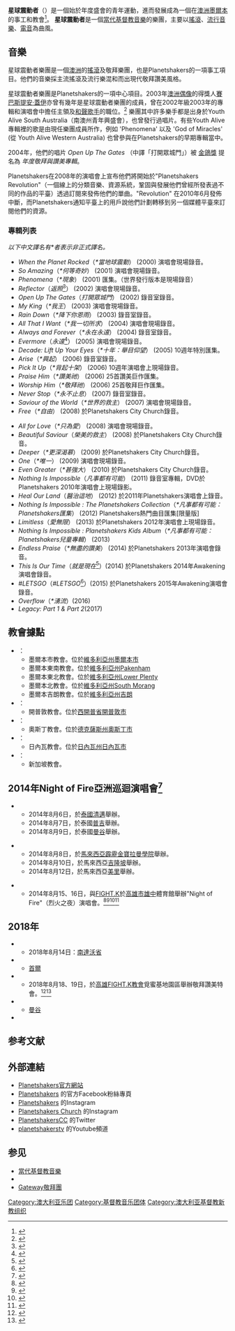 {{expand|time=2013-11-23T07:00:37+00:00}}

'''星球震動者'''（{{lang-en|'''Planetshakers'''}}）是一個始於年度盛會的青年運動，進而發展成為一個在[[澳洲|澳洲]][[墨爾本|墨爾本]]的事工和教會<ref>{{cite web |title=Planetshakers墨爾本教會介紹 |url=http://www.planetshakers.com/melbourne/ |language=en |access-date=2014-08-17 |archive-date=2015-02-27 |archive-url=https://web.archive.org/web/20150227071633/http://planetshakers.com/melbourne/ |dead-url=no }}</ref>。
'''星球震動者'''是一個[[當代基督教音樂|當代基督教音樂]]的樂團，主要以[[搖滾|搖滾]]、[[流行音樂|流行音樂]]、[[電音|電音]]為曲風。

== 音樂 ==
星球震動者樂團是一個[[澳洲|澳洲]]的[[搖滾|搖滾]]及敬拜樂團，也是Planetshakers的一項事工項目。他們的音樂採主流搖滾及流行樂混和而出現代敬拜讚美風格。

星球震動者樂團是Planetshakers的一項中心項目。2003年[[澳洲偶像|澳洲偶像]]的得獎人[[賽巴斯提安‧蓋伊|賽巴斯提安‧蓋伊]]亦曾有幾年是星球震動者樂團的成員，曾在2002年級2003年的專輯和演唱會中擔任主領及[[和聲歌手|和聲歌手]]的職位。<ref>{{cite web|url=http://rhemadev.co.za/september/worship.html |title=Rhema on Planetshakers |website=Rhemadev |language=en |deadurl=yes |archiveurl=https://web.archive.org/web/20080914042424/http://rhemadev.co.za/september/worship.html |archivedate=2008-09-14 }}</ref>  樂團其中許多樂手都是出身於Youth Alive South Australia（南澳州青年興盛會），也曾發行過唱片。有些Youth Alive專輯裡的歌是由現任樂團成員所作，例如 'Phenomena' 以及 'God of Miracles' (從 Youth Alive Western Australia) 也曾參與在Planetshakers的早期專輯當中。
 
2004年，他們的唱片 ''Open Up The Gates'' （中譯「打開眾城門」）被 [[金鴿獎|金鴿獎]] 提名為 ''年度敬拜與讚美專輯''。{{Citation needed|date=April 2009}}

Planetshakers在2008年的演唱會上宣布他們將開始於"Planetshakers Revolution"（一個線上的分類音樂、資源系統，鞏固與發展他們曾經所發表過不同的作品的平臺）透過訂閱來發佈他們的單曲。"Revolution" 在2010年6月發佈中斷，而Planetshakers通知平臺上的用戶說他們計劃轉移到另一個媒體平臺來訂閱他們的資源。

=== 專輯列表 ===
''以下中文譯名有*者表示非正式譯名。''
{{col-begin}}
{{col-2}}
* ''When the Planet Rocked''（''*當地球震動''） (2000) 演唱會現場錄音。
* ''So Amazing''（''*何等奇妙''） (2001) 演唱會現場錄音。
* ''Phenomena''（''*現象''） (2001)  匯集。（世界發行版本是現場錄音）
* ''Reflector''（''返照''<ref>{{cite web |title=Asia for Jesus約書亞商城Reflector專輯介紹 |url=http://www.asiaforjesus.net/shop/index.php?route=product/product&path=35_41&product_id=74 |deadurl=yes |archiveurl=https://web.archive.org/web/20160304140624/http://www.asiaforjesus.net/shop/index.php?route=product%2Fproduct&path=35_41&product_id=74 |archivedate=2016年3月4日 |df= }}</ref>） (2002) 演唱會現場錄音。
* ''Open Up The Gates''（''打開眾城門''） (2002) 錄音室錄音。
* ''My King''（''*我王''） (2003) 演唱會現場錄音。
* ''Rain Down''（''*降下你恩雨''） (2003) 錄音室錄音。
* ''All That I Want''（''*我一切所求''） (2004) 演唱會現場錄音。
* ''Always and Forever''（''*永在永遠''） (2004) 錄音室錄音。
* ''Evermore''（''永遠''<ref>{{cite web |title = Asia for Jesus約書亞商城Evermore專輯介紹 |url = http://www.asiaforjesus.net/shop/index.php?route=product/product&path=35_41&product_id=77 |deadurl = yes |archiveurl = https://web.archive.org/web/20160304125047/http://www.asiaforjesus.net/shop/index.php?route=product%2Fproduct&path=35_41&product_id=77 |archivedate = 2016年3月4日 |df =  }}</ref>） (2005) 演唱會現場錄音。
* ''Decade: Lift Up Your Eyes''（''*十年：舉目仰望''） (2005) 10週年特別匯集。
* ''Arise''（''*興起''） (2006) 錄音室錄音。
* ''Pick It Up''（''*背起十架''） (2006) 10週年演唱會上現場錄音。
* ''Praise Him''（''*讚美祂''） (2006) 25首讚美巨作匯集。
* ''Worship Him''（''*敬拜祂''） (2006) 25首敬拜巨作匯集。
* ''Never Stop''（''*永不止息''） (2007) 錄音室錄音。
* ''Saviour of the World''（''*世界的救主''） (2007) 演唱會現場錄音。
* ''Free''（''*自由''） (2008) 於Planetshakers City Church錄音。
{{col-2}}
* ''All for Love''（''*只為愛''） (2008) 演唱會現場錄音。
* ''Beautiful Saviour''（''榮美的救主''） (2008) 於Planetshakers City Church錄音。
* ''Deeper''（''*更深渴慕''） (2009) 於Planetshakers City Church錄音。
* ''One''（''*唯一''） (2009) 演唱會現場錄音。
* ''Even Greater''（''*甚強大''） (2010) 於Planetshakers City Church錄音。
* ''Nothing Is Impossible''（''凡事都有可能''） (2011) 錄音室專輯，DVD於Planetshakers 2010年演唱會上現場錄影。
* ''Heal Our Land''（''醫治這地''） (2012) 於2011年Planetshakers演唱會上錄音。
* ''Nothing Is Impossible : The Planetshakers Collection''（''*凡事都有可能：Planetshakers匯集''） (2012) Planetshakers熱門曲目匯集[限量版] 
* ''Limitless''（''愛無限''） (2013) 於Planetshakers 2012年演唱會上現場錄音。
* ''Nothing Is Impossible : Planetshakers Kids Album''（''*凡事都有可能：Planetshakers兒童專輯''） (2013)
* ''Endless Praise''（''*無盡的讚美''） (2014) 於Planetshakers 2013年演唱會錄音。
* ''This Is Our Time''（''就是現在''<ref>{{cite web|title=Planetshakers 全新敬拜讚美大碟【就是現在】|url=https://www.youtube.com/watch?v=LSIssOWGreU|access-date=2014-11-27|archive-date=2016-03-24|archive-url=https://web.archive.org/web/20160324054045/https://www.youtube.com/watch?v=LSIssOWGreU|dead-url=no}}</ref>）(2014) 於Planetshakers 2014年Awakening演唱會錄音。
* ''#LETSGO''（''#LETSGO''<ref>{{cite web |title=Planetshakers 敬拜團 【#LETSGO】Official 中文歌詞 |url=https://www.youtube.com/watch?v=yqEAYFufr7o |access-date=2015-11-16 |archive-date=2016-03-20 |archive-url=https://web.archive.org/web/20160320214123/https://www.youtube.com/watch?v=yqEAYFufr7o |dead-url=no }}</ref>）(2015) 於Planetshakers 2015年Awakening演唱會錄音。
*''Overflow''（''*湧流''）(2016)
*''Legacy: Part 1 & Part 2''(2017)
{{col-end}}
==教會據點==
*'''{{澳大利亞}}'''：
**墨爾本市教會。位於[[維多利亞州|維多利亞州]][[墨爾本市|墨爾本市]]
**墨爾本東南教會。位於[[維多利亞州|維多利亞州]][[Pakenham|Pakenham]]
**墨爾本東北教會。位於[[維多利亞州|維多利亞州]][[Lower_Plenty|Lower Plenty]]
**墨爾本北教會。位於[[維多利亞州|維多利亞州]][[South_Morang|South Morang]]
**墨爾本吉朗教會。位於[[維多利亞州|維多利亞州]][[吉朗|吉朗]]
*'''{{南非}}'''：
**開普敦教會。位於[[西開普省|西開普省]][[開普敦市|開普敦市]]
*'''{{美國}}'''：
**奧斯丁教會。位於[[德克薩斯州|德克薩斯州]][[奧斯汀|奧斯丁市]]
*'''{{瑞士}}'''：
**日內瓦教會。位於[[日內瓦州|日內瓦州]][[日内瓦|日內瓦市]]
*'''{{新加坡}}'''：
**新加坡教會。
== 2014年Night of Fire亞洲巡迴演唱會<ref>{{cite web |title=Planetshakers於Facebook上張貼的亞洲巡迴時間表 |url=https://www.facebook.com/planetshakers/photos/pb.39978230791.-2207520000.1408288553./10152583211330792/|accessdate=2014年8月6日 |language=en}}</ref> ==
* {{THA}}
** 2014年8月6日，於[[泰國|泰國]][[清邁|清邁]]舉辦。
** 2014年8月7日，於泰國[[普吉|普吉]]舉辦。
** 2014年8月9日，於泰國[[曼谷|曼谷]]舉辦。

* {{MAS}}
** 2014年8月8日，於[[馬來西亞|馬來西亞]][[霹靂州|霹靂]][[金寶|金寶]][[拉曼學院|拉曼學院]]舉辦。
** 2014年8月10日，於馬來西亞[[吉隆坡|吉隆坡]]舉辦。
** 2014年8月12日，於馬來西亞[[美里|美里]]舉辦。

* {{ROC-TW}}
** 2014年8月15、16日，與[[FIGHT.K教會|FIGHT.K]]於[[高雄市|高雄市]][[高雄中學|雄中]]體育館舉辦"Night of Fire"（烈火之夜）演唱會。<ref>{{cite web |title=Planetshakers於Facebook創建的活動頁面 |url = https://www.facebook.com/events/326472990863064/ |accessdate=2014年8月8日 |language=en}}</ref><ref>{{cite web |title=Planetshakers關於臺灣演唱會後於Facebook張貼的動態 |url = https://www.facebook.com/planetshakers/photos/a.10151964418350792.1073741829.39978230791/10152608136955792 |accessdate=2014-08-16 |language=en}}</ref><ref>{{cite web |url = https://www.facebook.com/JoshuaChenTPJH/posts/775834612479706 |title=網友翻譯Planetshakers動態的貼文 |accessdate=2014年8月17日 |language=zh-hant}}</ref><ref>{{Cite web|url=http://www.cdn.org.tw/M/New_Info.aspx?C1ID=02&C2ID=0202&ID=4846|title=敬拜音浪太強！ Planetshakers嗨翻高雄|accessdate=|author=蔡宜倩|date=2014-08-19|work=|publisher=基督教今日報|language=|archive-url=https://web.archive.org/web/20181008061435/http://www.cdn.org.tw/M/New_Info.aspx?C1ID=02&C2ID=0202&ID=4846|archive-date=2018-10-08|dead-url=yes}}</ref>

==2018年==
* {{PHL}}
** 2018年8月14日：[[南達沃省|南達沃省]]{{link-en|迪勾斯市|Digos City}}
* {{KOR}}
** [[首爾|首爾]]
* {{ROC-TW}}
** 2018年8月18、19日，於[[高雄市|高雄]][[FIGHT.K教會|FIGHT.K教會]]覓蜜基地園區舉辦敬拜讚美特會。<ref>{{Cite web|url=https://cdn-news.org/news/14993|title=即時／「我們來就是要高舉耶穌的聖名！」　澳洲搖滾敬拜團Planetshakers震撼高雄|accessdate=|author=林葶熙、朱智偉|date=2018-08-18|work=|publisher=基督教今日報|archive-date=2018-08-18|archive-url=https://web.archive.org/web/20180818182127/https://cdn-news.org/news/14993|dead-url=no}}</ref><ref>{{Cite web|url=http://krtnews.tw/chinese-church/local/article/default/18782.html|title=Planetshakers亞洲巡迴最終站 嗨唱南台灣|accessdate=|author=張雅筑|date=2018-08-20|work=|publisher=國度復興報|language=|archive-date=2018-08-31|archive-url=https://web.archive.org/web/20180831002447/http://krtnews.tw/chinese-church/local/article/default/18782.html|dead-url=no}}</ref>
*{{THA}}
**[[曼谷|曼谷]]
*{{MAS}}


== 参考文献 ==
{{Reflist|2}}

== 外部連結 ==
* [http://www.planetshakers.com/ Planetshakers官方網站] {{Wayback|url=http://www.planetshakers.com/ |date=20210326190708 }}
* [https://www.facebook.com/planetshakers Planetshakers] {{Wayback|url=https://www.facebook.com/planetshakers |date=20210210220859 }}的官方Facebook粉絲專頁
* [http://www.instagram.com/planetshakers/ Planetshakers] {{Wayback|url=http://www.instagram.com/planetshakers/ |date=20210218082816 }}的Instagram
* [http://www.instagram.com/planetshakerschurch/ Planetshakers Church] {{Wayback|url=http://www.instagram.com/planetshakerschurch/ |date=20140707013310 }}的Instagram
* [http://twitter.com/PlanetshakersCC/ PlanetshakersCC] {{Wayback|url=http://twitter.com/PlanetshakersCC/ |date=20140103130713 }}的Twitter
* [http://www.youtube.com/user/planetshakerstv/ planetshakerstv] {{Wayback|url=http://www.youtube.com/user/planetshakerstv/ |date=20210220222627 }}的Youtube頻道

== 参见 ==
* [[當代基督教音樂|當代基督教音樂]]
* {{tsl|en|Hillsong|山丘之歌教會}}
*[[Gateway敬拜團|Gateway敬拜團]]

{{Authority control}}
[[Category:澳大利亚乐团|Category:澳大利亚乐团]]
[[Category:基督教音乐团体|Category:基督教音乐团体]]
[[Category:澳大利亚基督教新教组织|Category:澳大利亚基督教新教组织]]